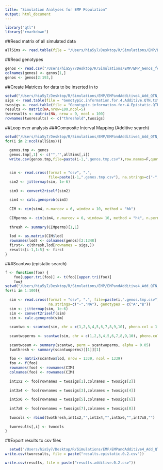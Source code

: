 ```yaml
---
title: "Simulation Analyses for EMP Population"
output: html_document
---
```


```r
library("qtl")
library("rmarkdown")
```


##Read matrix of all simulated data
```r
allSims <- read.table(file = "/Users/hia5y7/Desktop/R/Simulations/EMP/EMPandAdditive4_Add_QTN_4_Epi_QTN_h.2_0.2_add.eff_0.6_epis.eff_0.6_reps_100/Simulated.Data.100.Reps.Herit.0.2.txt",header=T,stringsAsFactors=F)
```

##Read genotypes
```r
genos <- read.csv("/Users/hia5y7/Desktop/R/Simulations/EMP/EMP_Genos_for_QTL.csv", header=T, stringsAsFactors=F, na.strings=c("-","NA"))[1:193,]
colnames(genos) <- genos[1,]
genos <- genos[2:193,]
```

##Create Matrices for data to be inserted in to
```r
setwd("/Users/hia5y7/Desktop/R/Simulations/EMP/EMPandAdditive4_Add_QTN_4_Epi_QTN_h.2_0.2_add.eff_0.6_epis.eff_0.6_reps_100/")
sigs <- read.table(file = "Genotypic.information.for.4.Additive.QTN.txt",stringsAsFactors=F,header=T,sep = "\t")[,1]
twosigs <- read.table(file = "Genotypic.information.for.4.Epistatic.QTN.txt",stringsAsFactors=F,header=T, sep = "\t")[,1]
results <- matrix(NA,nrow=100,ncol=5)
tworesults <- matrix(NA, nrow = 9, ncol = 100)
rownames(tworesults) <- c("threshold",twosigs)
```

##Loop over analysis
###Composite Interval Mapping (Additive search)
```r
setwd("/Users/hia5y7/Desktop/R/Simulations/EMP/EMPandAdditive4_Add_QTN_4_Epi_QTN_h.2_0.2_add.eff_0.6_epis.eff_0.6_reps_100/")
for(i in 2:ncol(allSims)){

  genos.tmp <- genos
  genos.tmp[,1] <- c("","",allSims[,i])
  write.csv(genos.tmp,file=paste(i-1,".genos.tmp.csv"),row.names=F,quote=F)
  
  
  sim <- read.cross(format = "csv", ".", 
                    file=paste(i-1,".genos.tmp.csv"), na.strings=c("-","NA"), genotypes = c("A","B"))
  sim2 <- jittermap(sim, 1e-6)
  
  sim3 <- convert2riself(sim2)
  
  sim4 <- calc.genoprob(sim3)
  
  CIM <- cim(sim4, n.marcov = 6, window = 10, method = "hk")
  
  CIMperms <- cim(sim4, n.marcov = 6, window= 10, method = "hk", n.perm = 100)
  
  thresh <- summary(CIMperms)[1,1]
  
  lod <- as.matrix(CIM$lod)
  rownames(lod) <- colnames(genos)[2:1340]
  first<- c(thresh,lod[rownames = sigs,])
  results[i-1,1:5] <- first
}
```
###Scantwo (epistatic search)
```r
f <- function(foo) {
    foo[upper.tri(foo)] <- t(foo)[upper.tri(foo)]
    foo}
setwd("/Users/hia5y7/Desktop/R/Simulations/EMP/EMPandAdditive4_Add_QTN_4_Epi_QTN_h.2_0.2_add.eff_0.6_epis.eff_0.6_reps_100/")
for(i in 1:100){
  
  sim <- read.cross(format = "csv", ".", file=paste(i,".genos.tmp.csv"),
                    na.strings=c("-","NA"), genotypes = c("A","B"))
  sim <- jittermap(sim, 1e-6)
  sim <- convert2riself(sim)
  sim <- calc.genoprob(sim)
  
  scantwo <- scantwo(sim, chr = c(1,2,3,4,5,6,7,8,9,10), pheno.col = 1, model = "normal", method = "hk", addcovar = NULL, intcovar = NULL, weights = NULL, use = "all.obs")
  
  scantwoperms <- scantwo(sim, chr = c(1,2,3,4,5,6,7,8,9,10), pheno.col = 1, model = "normal", method = "hk", addcovar = NULL, intcovar = NULL, weights = NULL, use = "all.obs", n.perm = 100)
  
  scantwosum <- summary(scantwo, perm = scantwoperms, alpha = 0.05)
  twothresh <- summary(scantwoperms)[[1]][1]
  
  foo <- matrix(scantwo$lod, nrow = 1339, ncol = 1339)
  foo <- f(foo)
  rownames(foo) <- rownames(CIM)
  colnames(foo) <- rownames(CIM)
  
  int1x2 <- foo[rownames = twosigs[1],colnames = twosigs[2]]
  
  int3x4 <- foo[rownames = twosigs[3],colnames = twosigs[4]]
  
  int5x6 <- foo[rownames = twosigs[5],colnames = twosigs[6]]
  
  int7x8 <- foo[rownames = twosigs[7],colnames = twosigs[8]]
  
  twocols <- rbind(twothresh,int1x2,"",int3x4,"",int5x6,"",int7x8,"") 
  
  tworesults[,i] <- twocols
}
```

##Export results to csv files
```r
  setwd("/Users/hia5y7/Desktop/R/Simulations/EMP/EMPandAdditive4_Add_QTN_4_Epi_QTN_h.2_0.2_add.eff_0.6_epis.eff_0.6_reps_100/")
write.csv(tworesults, file = paste("results.epistatic.0.2.csv"))

write.csv(results, file = paste("results.additive.0.2.csv"))
```
